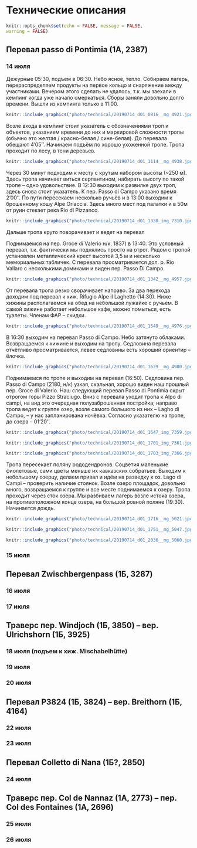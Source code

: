 # Технические описания {#technical}

```r
knitr::opts_chunk$set(echo = FALSE, message = FALSE,
warning = FALSE)
```

## Перевал passo di Pontimia (1А, 2387)

### 14 июля

Дежурные 05:30, подъем в 06:30. Небо ясное, тепло. Собираем лагерь, перераспределяем продукты на первое кольцо и снаряжение между участниками. Вечером этого сделать не удалось, т.к. мы заехали в кемпинг когда уже начало смеркаться. Сборы заняли довольно долго времени.
Вышли из кемпинга только в 11:00.

```r
knitr::include_graphics("photo/technical/20190714_d01_0816__mg_4921.jpg")
```
Возле входа в кемпинг стоит указатель с обозначениями троп и объектов, указанием времени до них и маркировой сложности тропы (обычно это желтая / красно-белая / сине-белая). До перевала обещают 4'05''. Начинаем подъём по хорошо ухоженной тропе. Тропа проходит по лесу, в тени деревьев.

```r
knitr::include_graphics("photo/technical/20190714_d01_1114__mg_4938.jpg")
```

Через 30 минут подходим к месту с крутым набором высоты (~250 м). Здесь тропа начинает виться серпантином, набирать высоту по такой тропе -- одно удовольствие. 
В 12:30 выходим к развилке двух троп, здесь снова стоит указатель. К пер. Passo di Campo указано время 2'00''. По пути пересекаем несколько ручьёв и в 13:00 выходим к брошенному кошу Alpe Oriaccia. Здесь много мест под палатки и в 50м от руин стекает река Rio di Pizzanco. 

```r
knitr::include_graphics("photo/technical/20190714_d01_1330_img_7310.jpg")
```


Дальше тропа круто поворачивает и ведет на перевал 

Поднимаемся на пер. Groce di Valerio н/к, 1837) в 13:40. Это условный перевал, т.к. фактически мы поднялись просто на отрог. Рядом с тропой установлен металлический крест высотой 3,5 м и несколько мемориальных табличек. C перевала просматривается дол. р. Rio Vallaro с несколькими домиками и виден пер. Passo Di Campo.

```r
knitr::include_graphics("photo/technical/20190714_d01_1342__mg_4957.jpg")
```

От перевала тропа  резко сворачивает направо. За два перехода доходим под перевал к хиж. Rifugio Alpe il Laghetto (14:30). 
Ниже хижины располагаемся на обед на небольшой лужайке с ручьем. В самой хижине работает небольшое кафе, можно помыться, есть туалеты. Членам ФАР -- скидки.

```r
knitr::include_graphics("photo/technical/20190714_d01_1549__mg_4976.jpg")
```

В 16:30 выходим на перевал Passo di Campo. Небо затянуто облаками. Возвращаемся к хижине и выходим на тропу. Седловина перевала отчётливо просматривается, левее седловины есть хороший ориентир -- ёлочка.

```r
knitr::include_graphics("photo/technical/20190714_d01_1629__mg_4980.jpg")
```

Поднимаемся по тропе и выходим на перевал (16:50). Седловина пер. Passo di Campo (2180, н/к) узкая, скальная, хорошо виден наш прошлый пер. Groce di Valerio. Наш следующий перевал Passo di Pontimia скрыт отрогом горы Pizzo Straciugo. Вниз с перевала  уходит тропа к Alpo di campi, на вид это очередная полузаброшенная постройка; направо тропа ведет к группе озер, возле самого большого из них -- Lagho di Campo, -- у нас запланирована ночёвка. Согласно указателю на тропе, до озера -- 01'20''.

```r
knitr::include_graphics("photo/technical/20190714_d01_1647_img_7359.jpg")
```

```r
knitr::include_graphics("photo/technical/20190714_d01_1701_img_7361.jpg")
```

```r
knitr::include_graphics("photo/technical/20190714_d01_1703_img_7366.jpg")
```

Тропа пересекает поляну рододендронов. Соцветия маленькие фиолетовые, сами цветы меньше их кавказских собратьев. Выходим к небольшому озерцу, делаем привал и идём на разведку к оз. Lago di Campi -- проверить наличие стоянок. Возле озеро площадок, довольно много, возвращаемся к группе и все месте поднимаемся к озеру. Тропа проходит через сток озера. Мы разбиваем лагерь возле истока озера, на противоположном конце озера, на большой ровной поляне (19:30). Начинается дождь.

```r
knitr::include_graphics("photo/technical/20190714_d01_1716__mg_5021.jpg")
```

```r
knitr::include_graphics("photo/technical/20190714_d01_1751__mg_5047.jpg")
```

```r
knitr::include_graphics("photo/technical/20190714_d01_2036__mg_5060.jpg")
```

### 15 июля

## Перевал Zwischbergenpass (1Б, 3287)

### 16 июля

### 17 июля

## Траверс пер. Windjoch (1Б, 3850) -- вер. Ulrichshorn (1Б, 3925)


### 18 июля (подъем к хиж. Mischabelhütte)

### 19 июля

### 20 июля

## Перевал P3824 (1Б, 3824) -- вер. Breithorn (1Б, 4164)

### 22 июля 

### 23 июля

## Перевал Colletto di Nanа (1Б?, 2850)

### 24 июля

## Траверс пер. Col de Nannаz (1А, 2773) -- пер. Col des Fontaines (1А, 2696)

### 25 июля

### 26 июля
